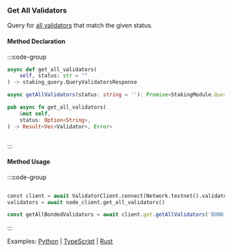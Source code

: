 ### Get All Validators

Query for [all validators] that match the given status.

[all validators]: https://github.com/cosmos/cosmos-sdk/tree/main/x/staking#validators-2

#### Method Declaration

:::code-group

```python [Python]
async def get_all_validators(
    self, status: str = ""
) -> staking_query.QueryValidatorsResponse
```

```typescript [TypeScript]
async getAllValidators(status: string = ''): Promise<StakingModule.QueryValidatorsResponse>
```

```rust [Rust]
pub async fn get_all_validators(
    &mut self,
    status: Option<String>,
) -> Result<Vec<Validator>, Error>
```

```url [API]
```

:::

#### Method Usage

:::code-group

```rust [Rust]
```

```python [Python]
const client = await ValidatorClient.connect(Network.testnet().validatorConfig);
validators = await node_client.get_all_validators()
```

```typescript [TypeScript]
const getAllBondedValidators = await client.get.getAllValidators('BOND_STATUS_BONDED');
```

:::

Examples: [Python] | [TypeScript] | [Rust]

[Python]: https://github.com/dydxprotocol/v4-clients/blob/3e8c7e1b960291b7ef273962d374d9934a5c4d33/v4-client-py-v2/examples/validator_get_example.py#L60
[TypeScript]: https://github.com/dydxprotocol/v4-clients/blob/3e8c7e1b960291b7ef273962d374d9934a5c4d33/v4-client-js/examples/validator_get_example.ts#L131
[Rust]: https://github.com/dydxprotocol/v4-clients/blob/3e8c7e1b960291b7ef273962d374d9934a5c4d33/v4-client-rs/client/examples/validator_get.rs#L62
